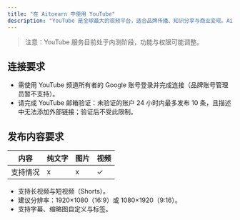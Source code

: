 ```yaml
---
title: "在 Aitoearn 中使用 YouTube"
description: "YouTube 是全球最大的视频平台，适合品牌传播、知识分享与商业变现。Aitoearn 帮助您进行内容规划、批量发布与数据分析。"
---
```


> 注意：YouTube 服务目前处于内测阶段，功能与权限可能调整。

## 连接要求
- 需使用 YouTube 频道所有者的 Google 账号登录并完成连接（品牌账号管理员暂不支持）。
- 请完成 YouTube 邮箱验证：未验证的账户 24 小时内最多发布 10 条，且描述中无法添加外部链接；验证后不受此限制。


## 发布内容要求
| 内容 | 纯文字 | 图片 | 视频 |
| --- | --- | --- | --- |
| 支持情况 | x | x | ✓ |

- 支持长视频与短视频（Shorts）。
- 建议分辨率：1920×1080（16:9）或 1080×1920（9:16）。
- 支持字幕、缩略图自定义与标签。


